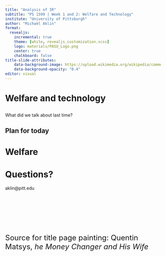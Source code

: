 ```yaml
---
title: "Analysis of IR"
subtitle: "PS 1599 | Week 1 and 2: Welfare and Technology"
institute: "University of Pittsburgh"
author: "Michaël Aklin"
format:
  revealjs:
    incremental: true
    theme: [white, revealjs_customization.scss]
    logo: materials/PASU_Logo.png
    center: true
    chalkboard: false
title-slide-attributes: 
    data-background-image: https://upload.wikimedia.org/wikipedia/commons/1/13/VReumerswale_Money_Changers_Hermitage.jpg
    data-background-opacity: "0.4"
editor: visual
---
```


# Welfare and technology

##

::: {.r-fit-text}
What did we talk about last time?
:::

## Plan for today

<!-- Theme: 
Goals of society: deontology vs consequentialism
Two forms of consequentialism
Conclusion: we often want to generate the best consequences
What consequences? Happiness (=utility)!
But: doesn't work that great. Nepal. Trump paradox.
Instead: human development.
But: complicated.
Instead: GDP!
Thus: centrality of development for our societies.
-->

# Welfare

## 

# 

# Questions?

aklin@pitt.edu

<br>

<br>

<br>

<br>

<font size="5">Source for title page painting: Quentin Matsys, _he Money Changer and His Wife_</font>
